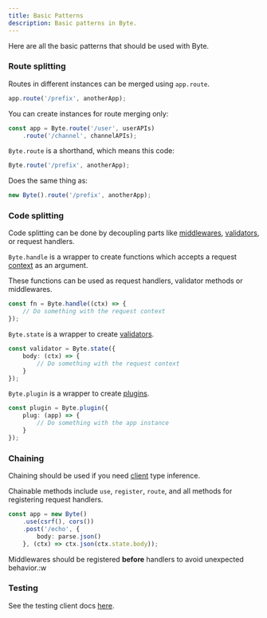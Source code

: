 ```yaml
---
title: Basic Patterns
description: Basic patterns in Byte.
---
```


Here are all the basic patterns that should be used with Byte.

### Route splitting
Routes in different instances can be merged using `app.route`.
```ts
app.route('/prefix', anotherApp);
```

You can create instances for route merging only:
```ts
const app = Byte.route('/user', userAPIs)
    .route('/channel', channelAPIs);
```

`Byte.route` is a shorthand, which means this code:
```ts
Byte.route('/prefix', anotherApp);
```
Does the same thing as:
```ts
new Byte().route('/prefix', anotherApp);
```

### Code splitting
Code splitting can be done by decoupling parts like [middlewares](/concepts/middleware), 
[validators](/concepts/validator), or request handlers.

`Byte.handle` is a wrapper to create functions which accepts a 
request [context](/concepts/context) as an argument.

These functions can be used as request handlers, validator methods or middlewares.
```ts
const fn = Byte.handle((ctx) => {
    // Do something with the request context
});
```

`Byte.state` is a wrapper to create [validators](/concepts/validator).
```ts
const validator = Byte.state({
    body: (ctx) => {
        // Do something with the request context
    }
});
```

`Byte.plugin` is a wrapper to create [plugins](/concepts/plugin).
```ts
const plugin = Byte.plugin({
    plug: (app) => {
        // Do something with the app instance
    }
});
```

### Chaining
Chaining should be used if you need [client](/utils/client) type inference.

Chainable methods include `use`, `register`, `route`, and all methods for registering request handlers.
```ts
const app = new Byte()
    .use(csrf(), cors())
    .post('/echo', {
        body: parse.json()
    }, (ctx) => ctx.json(ctx.state.body));
```

Middlewares should be registered **before** handlers to avoid unexpected behavior.:w

### Testing
See the testing client docs [here](/utils/client#testing).
